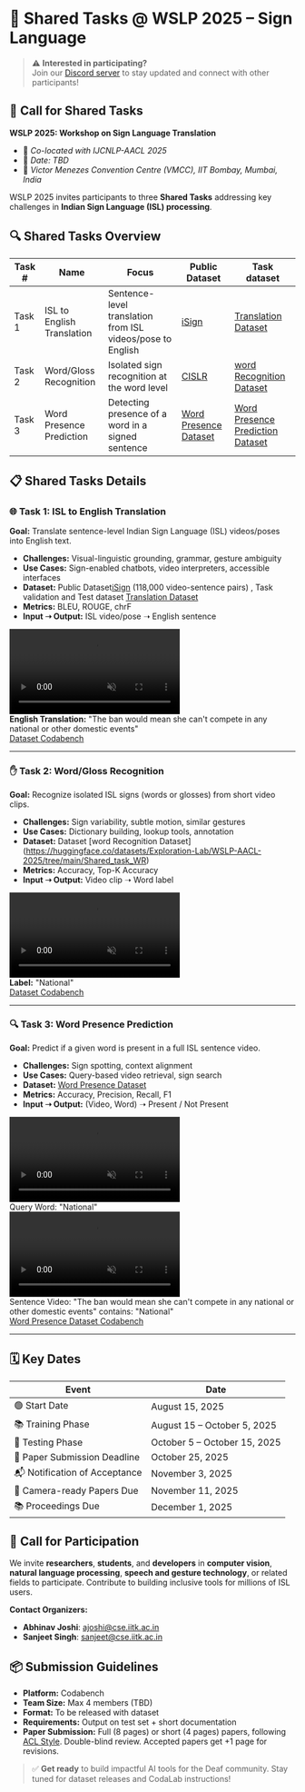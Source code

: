 <div
  style={{
    maxWidth: '900px',
    margin: '2.5rem auto',
    padding: '2rem 1.5rem',
    background: '#fff',
    borderRadius: '12px',
    boxShadow: '0 2px 8px #0001',
    fontFamily: 'Segoe UI, Tahoma, Geneva, Verdana, sans-serif',
    lineHeight: '1.6',
    color: '#333'
  }}
>

# 🧠 Shared Tasks @ WSLP 2025 – Sign Language

> ⚠️ **Interested in participating?**  
> Join our [Discord server](https://discord.gg/jGRFg3YV) to stay updated and connect with other participants!

## 🧾 Call for Shared Tasks

**WSLP 2025: Workshop on Sign Language Translation**

- 📍 *Co-located with IJCNLP-AACL 2025*
- 📅 *Date: TBD*
- 📍 *Victor Menezes Convention Centre (VMCC), IIT Bombay, Mumbai, India*

WSLP 2025 invites participants to three **Shared Tasks** addressing key challenges in **Indian Sign Language (ISL) processing**.

## 🔍 Shared Tasks Overview

| Task # | Name                        | Focus                                            | Public Dataset                                                                 | Task dataset
|--------|-----------------------------|--------------------------------------------------|-------------------------------------------------------------------------|-------------------------------------------------------------------------|
| Task 1 | ISL to English Translation   | Sentence-level translation from ISL videos/pose to English | [iSign](https://huggingface.co/datasets/Exploration-Lab/iSign)          | [Translation Dataset](https://huggingface.co/datasets/Exploration-Lab/WSLP-AACL-2025/tree/main/Shared_task_MT) |
| Task 2 | Word/Gloss Recognition      | Isolated sign recognition at the word level       | [CISLR](https://huggingface.co/datasets/Exploration-Lab/CISLR)          | [word Recognition Dataset](https://huggingface.co/datasets/Exploration-Lab/WSLP-AACL-2025/tree/main/Shared_task_WR) |
| Task 3 | Word Presence Prediction    | Detecting presence of a word in a signed sentence | [Word Presence Dataset](https://huggingface.co/datasets/Exploration-Lab/iSign/viewer/word-presence-dataset_v1.1?views%5B%5D=word_presence_dataset_v11) | [Word Presence Prediction Dataset](https://huggingface.co/datasets/Exploration-Lab/WSLP-AACL-2025/tree/main/Shared_task_WPP) |

## 📋 Shared Tasks Details

### 🌐 Task 1: ISL to English Translation

**Goal:** Translate sentence-level Indian Sign Language (ISL) videos/poses into English text.

- **Challenges:** Visual-linguistic grounding, grammar, gesture ambiguity
- **Use Cases:** Sign-enabled chatbots, video interpreters, accessible interfaces
- **Dataset:** Public Dataset[iSign](https://huggingface.co/datasets/Exploration-Lab/iSign) (118,000 video-sentence pairs) , Task validation and Test dataset [Translation Dataset](https://huggingface.co/datasets/Exploration-Lab/WSLP-AACL-2025/tree/main/Shared_task_MT) 
- **Metrics:** BLEU, ROUGE, chrF
- **Input ➝ Output:** ISL video/pose ➝ English sentence

<div style={{ display: 'flex', flexWrap: 'wrap', gap: '2rem', justifyContent: 'center', margin: '2rem 0' }}>
  <div style={{ flex: '0 1 300px' }}>
    <video
      autoplay
      muted
      loop
      playsinline
      style={{ width: '300px', height: '200px', objectFit: 'cover', borderRadius: '4px', border: '1px solid #000' }}
    >
      <source src="/WSLP/The_ban_would_mean_she_can't_compete_in_any_national_or_other_domestic_events.mp4" type="video/mp4" />
    </video>
    <div style={{ marginTop: '0.75rem', fontSize: '0.9rem', color: '#666' }}>
      <strong>English Translation:</strong> "The ban would mean she can't compete in any national or other domestic events"
    </div>
  </div>
</div>

<div style={{ display: 'flex', flexWrap: 'wrap', gap: '10px', marginTop: '1.5rem' }}>
  <a href="https://huggingface.co/datasets/Exploration-Lab/WSLP-AACL-2025/tree/main/Shared_task_MT" target="_blank" style={{ padding: '8px 16px', backgroundColor: 'white', color: '#0a0a0a', textDecoration: 'none', borderRadius: '4px', fontSize: '0.9rem', border: '1px solid #0a0a0a', transition: 'all 0.2s ease' }}>
    Dataset
  </a>
  <a href="https://www.codabench.org/competitions/10118/?secret_key=7dd5b72d-6b95-4c97-9529-6205ae0dce17" target="_blank" style={{ padding: '8px 16px', backgroundColor: 'white', color: '#0a0a0a', textDecoration: 'none', borderRadius: '4px', fontSize: '0.9rem', border: '1px solid #0a0a0a', transition: 'all 0.2s ease' }}>
    Codabench
  </a>
</div>

---

### ✋ Task 2: Word/Gloss Recognition

**Goal:** Recognize isolated ISL signs (words or glosses) from short video clips.

- **Challenges:** Sign variability, subtle motion, similar gestures
- **Use Cases:** Dictionary building, lookup tools, annotation
- **Dataset:** Dataset  [word Recognition Dataset] (https://huggingface.co/datasets/Exploration-Lab/WSLP-AACL-2025/tree/main/Shared_task_WR)
- **Metrics:** Accuracy, Top-K Accuracy
- **Input ➝ Output:** Video clip ➝ Word label

<div style={{ display: 'flex', flexWrap: 'wrap', gap: '2rem', justifyContent: 'center', margin: '2rem 0' }}>
  <div style={{ flex: '0 1 300px' }}>
    <video
      autoplay
      muted
      loop
      playsinline
      style={{ width: '300px', height: '200px', objectFit: 'cover', borderRadius: '4px', border: '1px solid #000' }}
    >
      <source src="/WSLP/National_(Sign_2).mp4" type="video/mp4" />
    </video>
    <div style={{ marginTop: '0.75rem', fontSize: '0.9rem', color: '#666' }}>
      <strong>Label:</strong> "National"
    </div>
  </div>
</div>

<div style={{ display: 'flex', flexWrap: 'wrap', gap: '10px', marginTop: '1.5rem' }}>
  <a href="https://huggingface.co/datasets/Exploration-Lab/WSLP-AACL-2025/tree/main/Shared_task_WR" target="_blank" style={{ padding: '8px 16px', backgroundColor: 'white', color: '#0a0a0a', textDecoration: 'none', borderRadius: '4px', fontSize: '0.9rem', border: '1px solid #0a0a0a', transition: 'all 0.2s ease' }}>
    Dataset
  </a>
  <a href="https://www.codabench.org/competitions/10135/?secret_key=71e01e84-774c-414e-96d4-81ca55698b3e" target="_blank" style={{ padding: '8px 16px', backgroundColor: 'white', color: '#0a0a0a', textDecoration: 'none', borderRadius: '4px', fontSize: '0.9rem', border: '1px solid #0a0a0a', transition: 'all 0.2s ease' }}>
    Codabench
  </a>
</div>

---

### 🔍 Task 3: Word Presence Prediction

**Goal:** Predict if a given word is present in a full ISL sentence video.

- **Challenges:** Sign spotting, context alignment
- **Use Cases:** Query-based video retrieval, sign search
- **Dataset:** [Word Presence Dataset](https://huggingface.co/datasets/Exploration-Lab/WSLP-AACL-2025/tree/main/Shared_task_WPP)
- **Metrics:** Accuracy, Precision, Recall, F1
- **Input ➝ Output:** (Video, Word) ➝ Present / Not Present

<div style={{ display: 'flex', flexWrap: 'wrap', gap: '2rem', justifyContent: 'center', margin: '2rem 0' }}>
  <div style={{ flex: '0 1 300px' }}>
    <video
      autoplay
      muted
      loop
      playsinline
      style={{ width: '300px', height: '200px', objectFit: 'cover', borderRadius: '4px', border: '1px solid #000' }}
    >
      <source src="/WSLP/National_(Sign_2).mp4" type="video/mp4" />
    </video>
    <div style={{ marginTop: '0.75rem', fontSize: '0.9rem', color: '#666' }}>
      Query Word: "National"
    </div>
  </div>
  <div style={{ flex: '0 1 300px' }}>
    <video
      autoplay
      muted
      loop
      playsinline
      style={{ width: '300px', height: '200px', objectFit: 'cover', borderRadius: '4px', border: '1px solid #000' }}
    >
      <source src="/WSLP/The_ban_would_mean_she_can't_compete_in_any_national_or_other_domestic_events.mp4" type="video/mp4" />
    </video>
    <div style={{ marginTop: '0.75rem', fontSize: '0.9rem', color: '#666' }}>
      Sentence Video: "The ban would mean she can't compete in any national or other domestic events" contains: "National"
    </div>
  </div>
</div>

<div style={{ display: 'flex', flexWrap: 'wrap', gap: '10px', marginTop: '1.5rem' }}>
  <a href="https://huggingface.co/datasets/Exploration-Lab/WSLP-AACL-2025/tree/main/Shared_task_WPP" target="_blank" style={{ padding: '8px 16px', backgroundColor: 'white', color: '#0a0a0a', textDecoration: 'none', borderRadius: '4px', fontSize: '0.9rem', border: '1px solid #0a0a0a', transition: 'all 0.2s ease' }}>
    Word Presence Dataset
  </a>
  <a href="https://www.codabench.org/competitions/10066/?secret_key=10b4792f-4959-4ad5-b4e2-965c84659b5c" target="_blank" style={{ padding: '8px 16px', backgroundColor: 'white', color: '#0a0a0a', textDecoration: 'none', borderRadius: '4px', fontSize: '0.9rem', border: '1px solid #0a0a0a', transition: 'all 0.2s ease' }}>
    Codabench
  </a>
</div>

---

## 🗓 Key Dates

| Event                        | Date                          |
|------------------------------|-------------------------------|
| 🟢 Start Date               | August 15, 2025                  |
| 📚 Training Phase           | August 15 – October 5, 2025      |
| 🧪 Testing Phase            | October 5 – October 15, 2025 |
| 📄 Paper Submission Deadline| October 25, 2025            |
| 📬 Notification of Acceptance| November 3, 2025              |
| 📸 Camera-ready Papers Due  | November 11, 2025             |
| 📚 Proceedings Due          | December 1, 2025              |

## 👥 Call for Participation

We invite **researchers**, **students**, and **developers** in **computer vision**, **natural language processing**, **speech and gesture technology**, or related fields to participate. Contribute to building inclusive tools for millions of ISL users.

**Contact Organizers:**
- **Abhinav Joshi**: [ajoshi@cse.iitk.ac.in](mailto:ajoshi@cse.iitk.ac.in)
- **Sanjeet Singh**: [sanjeet@cse.iitk.ac.in](mailto:sanjeet@cse.iitk.ac.in)

## 📦 Submission Guidelines

- **Platform:** Codabench
- **Team Size:** Max 4 members (TBD)
- **Format:** To be released with dataset
- **Requirements:** Output on test set + short documentation
- **Paper Submission:** Full (8 pages) or short (4 pages) papers, following [ACL Style](https://github.com/acl-org/acl-style-files). Double-blind review. Accepted papers get +1 page for revisions.


> ✅ **Get ready** to build impactful AI tools for the Deaf community. Stay tuned for dataset releases and CodaLab instructions!

</div>